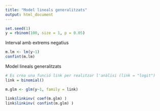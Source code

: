 ```yaml
---
title: "Model lineals generalitzats"
output: html_document
---
```



```r
set.seed(1)
y = rbinom(100, size = 1, p = 0.05)
```

Interval amb extrems negatius

```r
m.lm <- lm(y~1)
confint(m.lm)
```

Model lineals generalitzats

```r
# Es crea una funció link per realitzar l'anàlisi (link = "logit")
link = binomial()

m.glm <- glm(y~1, family = link)

link$linkinv( coef(m.glm) )
link$linkinv( confint(m.glm) )
```

